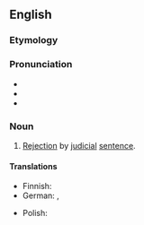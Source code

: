 ==English==

===Etymology===
{{suffix|en|abjudicate|-ion}}

===Pronunciation===
* {{IPA|en|/əbˌdʒuːdɪˈkeɪʃən/}}
* {{audio|en|LL-Q1860 (eng)-Vealhurl-abjudication.wav|Audio (UK)}}
* {{rhymes|en|eɪʃən|s=5}}

===Noun===
{{en-noun|~}}

# {{lb|en|law|rare}} [[rejection|Rejection]] by [[judicial]] [[sentence]].

====Translations====
{{trans-top}}
* Finnish: {{t-needed|fi}}
* German: {{t|de|Abjudikation|f}}, {{t|de|Aberkennung|f}}
{{trans-mid}}
* Polish: {{t-needed|pl}}
{{trans-bottom}}

{{Webster 1913}}